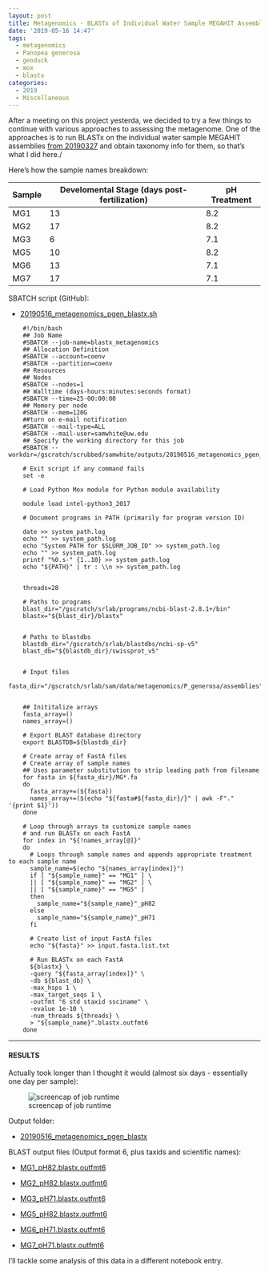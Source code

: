 ```yaml
---
layout: post
title: Metagenomics - BLASTx of Individual Water Sample MEGAHIT Assemblies on Mox
date: '2019-05-16 14:47'
tags:
  - metagenomics
  - Panopea generosa
  - geoduck
  - mox
  - blastx
categories:
  - 2019
  - Miscellaneous
---
```

After a meeting on this project yesterda, we decided to try a few things to continue with various approaches to assessing the metagenome. One of the approaches is to run BLASTx on the individual water sample MEGAHIT assemblies [from 20190327 ](https://robertslab.github.io/sams-notebook/posts/2019/2019-03-27-Metagenome-Assemblies-P.generosa-Water-Samples-Trimmed-HiSeqX-Data-Using-Megahit-on-Mox.html) and obtain taxonomy info for them, so that's what I did here./

Here's how the sample names breakdown:

| Sample | Develomental Stage (days post-fertilization) | pH Treatment |
|--------|-------------------------|--------------|
| MG1    | 13                      | 8.2          |
| MG2    | 17                      | 8.2          |
| MG3    | 6                       | 7.1          |
| MG5    | 10                      | 8.2          |
| MG6    | 13                      | 7.1          |
| MG7    | 17                      | 7.1          |

SBATCH script (GitHub):

- [20190516_metagenomics_pgen_blastx.sh](https://github.com/RobertsLab/sams-notebook/blob/master/sbatch_scripts/20190516_metagenomics_pgen_blastx.sh)

```shell
    #!/bin/bash
    ## Job Name
    #SBATCH --job-name=blastx_metagenomics
    ## Allocation Definition
    #SBATCH --account=coenv
    #SBATCH --partition=coenv
    ## Resources
    ## Nodes
    #SBATCH --nodes=1
    ## Walltime (days-hours:minutes:seconds format)
    #SBATCH --time=25-00:00:00
    ## Memory per node
    #SBATCH --mem=120G
    ##turn on e-mail notification
    #SBATCH --mail-type=ALL
    #SBATCH --mail-user=samwhite@uw.edu
    ## Specify the working directory for this job
    #SBATCH --workdir=/gscratch/scrubbed/samwhite/outputs/20190516_metagenomics_pgen_blastx

    # Exit script if any command fails
    set -e

    # Load Python Mox module for Python module availability

    module load intel-python3_2017

    # Document programs in PATH (primarily for program version ID)

    date >> system_path.log
    echo "" >> system_path.log
    echo "System PATH for $SLURM_JOB_ID" >> system_path.log
    echo "" >> system_path.log
    printf "%0.s-" {1..10} >> system_path.log
    echo "${PATH}" | tr : \\n >> system_path.log


    threads=28

    # Paths to programs
    blast_dir="/gscratch/srlab/programs/ncbi-blast-2.8.1+/bin"
    blastx="${blast_dir}/blastx"


    # Paths to blastdbs
    blastdb_dir="/gscratch/srlab/blastdbs/ncbi-sp-v5"
    blast_db="${blastdb_dir}/swissprot_v5"


    # Input files
    fasta_dir="/gscratch/srlab/sam/data/metagenomics/P_generosa/assemblies"


    ## Inititalize arrays
    fasta_array=()
    names_array=()

    # Export BLAST database directory
    export BLASTDB=${blastdb_dir}

    # Create array of FastA files
    # Create array of sample names
    ## Uses parameter substitution to strip leading path from filename
    for fasta in ${fasta_dir}/MG*.fa
    do
      fasta_array+=(${fasta})
      names_array+=($(echo "${fasta#${fasta_dir}/}" | awk -F"." '{print $1}'))
    done

    # Loop through arrays to customize sample names
    # and run BLASTx on each FastA
    for index in "${!names_array[@]}"
    do
      # Loops through sample names and appends appropriate treatment to each sample name
      sample_name=$(echo "${names_array[index]}")
      if [ "${sample_name}" == "MG1" ] \
      || [ "${sample_name}" == "MG2" ] \
      || [ "${sample_name}" == "MG5" ]
      then
        sample_name="${sample_name}"_pH82
      else
        sample_name="${sample_name}"_pH71
      fi

      # Create list of input FastA files
      echo "${fasta}" >> input.fasta.list.txt

      # Run BLASTx on each FastA
      ${blastx} \
      -query "${fasta_array[index]}" \
      -db ${blast_db} \
      -max_hsps 1 \
      -max_target_seqs 1 \
      -outfmt "6 std staxid ssciname" \
      -evalue 1e-10 \
      -num_threads ${threads} \
      > "${sample_name}".blastx.outfmt6
    done
```

---

#### RESULTS

Actually took longer than I thought it would (almost six days - essentially one day per sample):

![screencap of job runtime](https://github.com/RobertsLab/sams-notebook/raw/master/images/screencaps/20190522_metagenomics_blastx_runtime.png)

Output folder:

- [20190516_metagenomics_pgen_blastx](http://gannet.fish.washington.edu/Atumefaciens/20190516_metagenomics_pgen_blastx)

BLAST output files (Output format 6, plus taxids and scientific names):

- [MG1_pH82.blastx.outfmt6](http://gannet.fish.washington.edu/Atumefaciens/20190516_metagenomics_pgen_blastx/MG1_pH82.blastx.outfmt6)

- [MG2_pH82.blastx.outfmt6](http://gannet.fish.washington.edu/Atumefaciens/20190516_metagenomics_pgen_blastx/MG2_pH82.blastx.outfmt6)

- [MG3_pH71.blastx.outfmt6](http://gannet.fish.washington.edu/Atumefaciens/20190516_metagenomics_pgen_blastx/MG3_pH71.blastx.outfmt6)

- [MG5_pH82.blastx.outfmt6](http://gannet.fish.washington.edu/Atumefaciens/20190516_metagenomics_pgen_blastx/MG5_pH82.blastx.outfmt6)

- [MG6_pH71.blastx.outfmt6](http://gannet.fish.washington.edu/Atumefaciens/20190516_metagenomics_pgen_blastx/MG6_pH71.blastx.outfmt6)

- [MG7_pH71.blastx.outfmt6](http://gannet.fish.washington.edu/Atumefaciens/20190516_metagenomics_pgen_blastx/MG7_pH71.blastx.outfmt6)


I'll tackle some analysis of this data in a different notebook entry.
